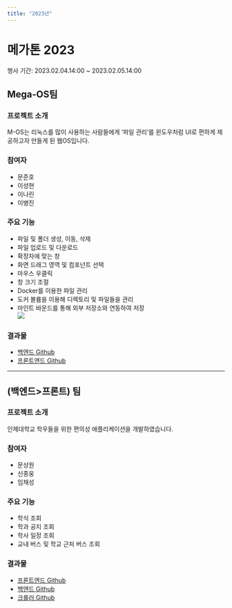 ```yaml
---
title: "2023년"
---
```




# 메가톤 2023
행사 기간: 2023.02.04.14:00 ~ 2023.02.05.14:00

## Mega-OS팀

### 프로젝트 소개
M-OS는 리눅스를 많이 사용하는 사람들에게 ‘파일 관리’를 윈도우처럼 UI로 편하게 제공하고자 만들게 된 웹OS입니다.

### 참여자
- 문준호
- 이성현
- 이나린
- 이병진

### 주요 기능
- 파일 및 폴더 생성, 이동, 삭제
- 파일 업로드 및 다운로드
- 확장자에 맞는 창
- 화면 드래그 영역 및 컴포넌트 선택
- 마우스 우클릭
- 창 크기 조절
- Docker를 이용한 파일 관리
- 도커 볼륨을 이용해 디렉토리 및 파일들을 관리
- 마인트 바운드를 통해 외부 저장소와 연동하여 저장
<br/> ![](/img/megathon_2023_megaOS_docker.png)

### 결과물

<ReactPlayer playing controls url='/img/megaOS_working1.mov'/>
<ReactPlayer playing controls url='/img/megaOS_working2.mov'/>

- [백엔드 Github](https://github.com/inje-megabrain/Mos-be)
- [프론트엔드 Github](https://github.com/inje-megabrain/Mos-fe)

---

## (백엔드>프론트) 팀

### 프로젝트 소개
인제대학교 학우들을 위한 편의성 애플리케이션을 개발하였습니다.

### 참여자
- 문상원
- 신종웅
- 임채성

### 주요 기능
- 학식 조회
- 학과 공지 조회
- 학사 일정 조회
- 교내 버스 및 학교 근처 버스 조회


### 결과물
<ReactPlayer playing controls url='/img/be<fe_working.mov'/>

- [프론트엔드 Github](https://github.com/inje-megabrain/IJS-FE)
- [백엔드 Github](https://github.com/inje-megabrain/inje-megabrain-IJS-BE)
- [크롤러 Github](https://github.com/inje-megabrain/IJS-BE-CRAWLING)

